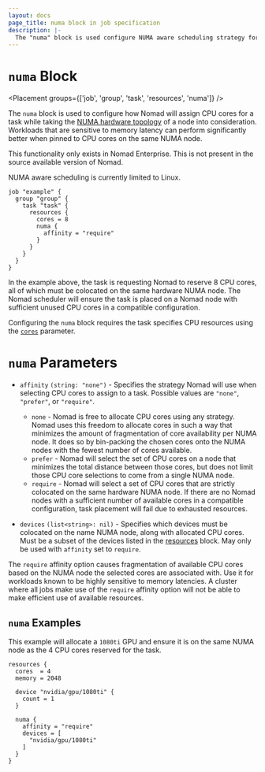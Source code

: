 ```yaml
---
layout: docs
page_title: numa block in job specification
description: |-
  The "numa" block is used configure NUMA aware scheduling strategy for a task.
---
```


# `numa` Block

<Placement groups={['job', 'group', 'task', 'resources', 'numa']} />

The `numa` block is used to configure how Nomad will assign CPU cores for a task
while taking the [NUMA hardware topology][numa_wiki] of a node into consideration.
Workloads that are sensitive to memory latency can perform significantly better
when pinned to CPU cores on the same NUMA node.

<EnterpriseAlert>

This functionality only exists in Nomad Enterprise. This is not
present in the source available version of Nomad.
</EnterpriseAlert>

<Note>

NUMA aware scheduling is currently limited to Linux.
</Note>

```hcl
job "example" {
  group "group" {
    task "task" {
      resources {
        cores = 8
        numa {
          affinity = "require"
        }
      }
    }
  }
}
```

In the example above, the task is requesting Nomad to reserve 8 CPU cores, all
of which must be colocated on the same hardware NUMA node. The Nomad scheduler
will ensure the task is placed on a Nomad node with sufficient unused CPU cores
in a compatible configuration.

Configuring the `numa` block requires the task specifies CPU resources using
the [`cores`][cores] parameter.

# `numa` Parameters

- `affinity` `(string: "none")` - Specifies the strategy Nomad will use when
  selecting CPU cores to assign to a task. Possible values are `"none"`,
  `"prefer"`, or `"require"`.
  - `none` - Nomad is free to allocate CPU cores using any strategy. Nomad uses
  this freedom to allocate cores in such a way that minimizes the amount of
  fragmentation of core availability per NUMA node. It does so by bin-packing
  the chosen cores onto the NUMA nodes with the fewest number of cores available.
  - `prefer` - Nomad will select the set of CPU cores on a node that minimizes
  the total distance between those cores, but does not limit those CPU core
  selections to come from a single NUMA node.
  - `require` - Nomad will select a set of CPU cores that are strictly colocated
  on the same hardware NUMA node. If there are no Nomad nodes with a sufficient
  number of available cores in a compatible configuration, task placement will
  fail due to exhausted resources.

- `devices` `(list<string>: nil)` - Specifies which devices must be colocated on
  the name NUMA node, along with allocated CPU cores. Must be a subset of the
  devices listed in the [resources] block. May only be used with `affinity` set
  to `require`.

<Note>

  The `require` affinity option causes fragmentation of available CPU cores
  based on the NUMA node the selected cores are associated with. Use it for
  workloads known to be highly sensitive to memory latencies. A cluster where
  all jobs make use of the `require` affinity option will not be able to make
  efficient use of available resources.
</Note>

## `numa` Examples

This example will allocate a `1080ti` GPU and ensure it is on the same NUMA node
as the 4 CPU cores reserved for the task.

```hcl
resources {
  cores  = 4
  memory = 2048

  device "nvidia/gpu/1080ti" {
    count = 1
  }

  numa {
    affinity = "require"
    devices = [
      "nvidia/gpu/1080ti"
    ]
  }
}
```

[numa_wiki]: https://en.wikipedia.org/wiki/Non-uniform_memory_access
[cores]: /nomad/docs/job-specification/resources#cores
[resources]: /nomad/docs/job-specification/resources
